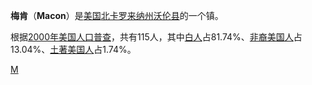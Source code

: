 {{Infobox Settlement
| name = 梅肯<br/>Macon
| image_skyline = 
| imagesize = 
| image_caption = 
| image_flag = 
| image_shield = 
| pushpin_map = USA North Carolina
| pushpin_label_position = bottom
| subdivision_type = 国家
| subdivision_name = {{USA}}
| subdivision_type1 = [[美国行政区划|州]]
| subdivision_name1 = [[北卡罗来纳州|北卡罗来纳州]]
| subdivision_type2 = [[北卡罗来纳州各县列表|县]]
| subdivision_name2 =  [[沃伦县_(密苏里州)|沃伦县]]
| elevation_m = 116
| elevation_ft = 
| area_total_km2 = 1.2
| population_as_of = 2000年
| population_total = 115
| population_density_km2 = auto
| timezone = [[EST|EST]]
| utc_offset = -5
| timezone_DST = [[EDT|EDT]]
| utc_offset_DST = -4
| latd = 36
| latm = 26
| lats = 18
| latNS = N
| longd = 78
| longm = 4
| longs = 59
| longEW = W
| website =  
}}
'''梅肯'''（'''Macon'''）是[[美国|美国]][[北卡罗来纳州|北卡罗来纳州]][[沃伦县_(北卡罗来纳州)|沃伦县]]的一个镇。

根据[[2000年美国人口普查|2000年美国人口普查]]，共有115人，其中[[白人|白人]]占81.74%、[[非裔美国人|非裔美国人]]占13.04%、[[土著美国人|土著美国人]]占1.74%。

{{NorthCarolina-stub}}

[[Category:北卡罗来纳州城市|M]]